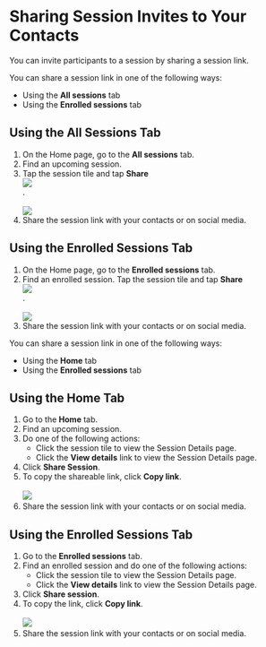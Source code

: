 
# Sharing Session Invites to Your Contacts

You can invite participants to a session by sharing a session link.

<Tabs>
<TabItem value="mentored mobile application" label="Mobile App" default>
<p>You can share a session link in one of the following ways:</p>
<ul>
<li>Using the <b>All sessions</b> tab</li>
<li>Using the <b>Enrolled sessions</b> tab</li>
</ul>
<h2>Using the All Sessions Tab</h2>
<ol>
<li>On the Home page, go to the <b>All sessions</b> tab.</li>
<li>Find an upcoming session. </li>
<li>Tap the session tile and tap <b>Share</b><div class="inlineImg"><img src={ShareIcon} /></div>.
<br />
<br />
<img src={ShareSessionParticipant} />
</li>
<li>Share the session link with your contacts or on social media.</li>
</ol>
<h2>Using the Enrolled Sessions Tab</h2>
<ol>
<li>On the Home page, go to the <b>Enrolled sessions</b> tab.</li>
<li>Find an enrolled session. Tap the session tile and tap <b>Share</b><div class="inlineImg"><img src={ShareIcon} /></div>.
<br />
<br />
<img src={ShareSessionParticipant} />
</li>
<li>Share the session link with your contacts or on social media.</li>
</ol>
</TabItem>
<TabItem value="mentored portal" label="Web Portal">
<p>You can share a session link in one of the following ways:</p>
<ul>
<li>Using the <b>Home</b> tab</li>
<li>Using the <b>Enrolled sessions</b> tab</li>
</ul>
<h2>Using the Home Tab</h2>
<ol>
<li>Go to the <b>Home</b> tab.</li>
<li>Find an upcoming session.</li>
<li>Do one of the following actions: 
    <ul>
    <li>Click the session tile to view the Session Details page.</li>
    <li>Click the <b>View details</b> link to view the Session Details page.</li>
    </ul>
</li>
<li>Click <b>Share Session</b>.</li>
<li>To copy the shareable link, click <b>Copy link</b>.
<br />
<br />
<img src={PortalShareSessionParticipant} />
</li>
<li>Share the session link with your contacts or on social media.</li>
</ol>
<h2>Using the Enrolled Sessions Tab</h2>
<ol>
<li>Go to the <b>Enrolled sessions</b> tab.</li>
<li>Find an enrolled session and do one of the following actions: 
    <ul>
    <li>Click the session tile to view the Session Details page.</li>
    <li>Click the <b>View details</b> link to view the Session Details page.</li>
    </ul>
</li>
<li>Click <b>Share session</b>.</li>
<li>To copy the link, click <b>Copy link</b>.
<br />
<br />
<img src={PortalShareSessionParticipant} />
</li>
<li>Share the session link with your contacts or on social media.</li>
</ol>
</TabItem>
</Tabs>
